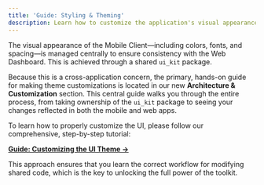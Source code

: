 ```yaml
---
title: 'Guide: Styling & Theming'
description: Learn how to customize the application's visual appearance.
---
```


The visual appearance of the Mobile Client—including colors, fonts, and spacing—is managed centrally to ensure consistency with the Web Dashboard. This is achieved through a shared `ui_kit` package.

Because this is a cross-application concern, the primary, hands-on guide for making theme customizations is located in our new **Architecture & Customization** section. This central guide walks you through the entire process, from taking ownership of the `ui_kit` package to seeing your changes reflected in both the mobile and web apps.

<Aside type="tip" title="Start Here for Customization">
To learn how to properly customize the UI, please follow our comprehensive, step-by-step tutorial:

[**Guide: Customizing the UI Theme &rarr;**](/docs/customization/)
</Aside>

This approach ensures that you learn the correct workflow for modifying shared code, which is the key to unlocking the full power of the toolkit.
